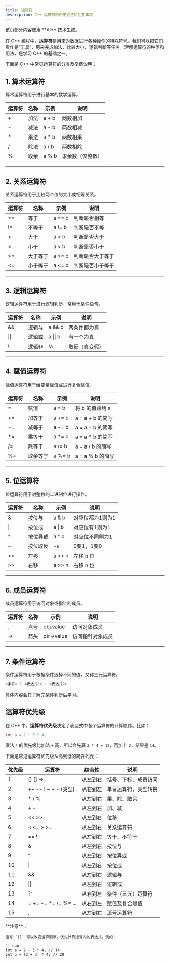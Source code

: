 ```yaml
---
title: 运算符
description: C++ 运算符的使用方法和注意事项
---
```



<p className="flex flex-wrap break-words gap-2 text-sm text-gray-500"><Bot className="size-5" />该页部分内容使用 **AI** 技术生成。</p>

在 C++ 编程中，**运算符**是用来对数据进行各种操作的特殊符号。我们可以把它们看作是“工具”，用来完成加法、比较大小、逻辑判断等任务。理解运算符的种类和用法，是学习 C++ 的基础之一。

下面是 C++ 中常见运算符的分类及举例说明：

## 1. 算术运算符

算术运算符用于进行基本的数学运算。

| 运算符 | 名称   | 示例    | 说明           |
| ------ | ------ | ------- | -------------- |
| +      | 加法   | a + b   | 两数相加       |
| -      | 减法   | a - b   | 两数相减       |
| *      | 乘法   | a * b   | 两数相乘       |
| /      | 除法   | a / b   | 两数相除       |
| %      | 取余   | a % b   | 求余数（仅整数）|

---

## 2. 关系运算符

关系运算符用于比较两个值的大小或相等关系。

| 运算符 | 名称     | 示例      | 说明           |
| ------ | -------- | --------- | -------------- |
| ==     | 等于     | a == b    | 判断是否相等   |
| !=     | 不等于   | a != b    | 判断是否不等   |
| >      | 大于     | a > b     | 判断是否大于   |
| \<     | 小于     | a < b     | 判断是否小于   |
| >=     | 大于等于 | a >= b    | 判断是否大于等于|
| \<=    | 小于等于 | a \<= b    | 判断是否小于等于|

---

## 3. 逻辑运算符

逻辑运算符用于进行逻辑判断，常用于条件语句。

| 运算符 | 名称     | 示例      | 说明           |
| ------ | -------- | --------- | -------------- |
| &&     | 逻辑与   | a && b    | 两条件都为真   |
| \|\|   | 逻辑或   | a \|\| b  | 有一个为真     |
| !      | 逻辑非   | !a        | 取反（真变假） |

---

## 4. 赋值运算符

赋值运算符用于给变量赋值或进行复合赋值。

| 运算符 | 名称     | 示例      | 说明                   |
| ------ | -------- | --------- | ---------------------- |
| =      | 赋值     | a = b     | 将 b 的值赋给 a        |
| +=     | 加等于   | a += b    | a = a + b 的简写       |
| -=     | 减等于   | a -= b    | a = a - b 的简写       |
| *=     | 乘等于   | a *= b    | a = a * b 的简写       |
| /=     | 除等于   | a /= b    | a = a / b 的简写       |
| %=     | 取余等于 | a %= b    | a = a % b 的简写       |

---

## 5. 位运算符

位运算符用于对整数的二进制位进行操作。

| 运算符 | 名称     | 示例      | 说明           |
| ------ | -------- | --------- | -------------- |
| &      | 按位与   | a & b     | 对应位都为1则为1|
| \|     | 按位或   | a \| b    | 对应位有1则为1 |
| ^      | 按位异或 | a ^ b     | 对应位不同则为1|
| ~      | 按位取反 | ~a        | 0变1，1变0     |
| \<\<   | 左移     | a \<\< n  | 左移 n 位      |
| >>     | 右移     | a >> n    | 右移 n 位      |

---

## 6. 成员运算符

成员运算符用于访问对象或指针的成员。

| 运算符 | 名称         | 示例        | 说明                   |
| ------ | ------------ | ----------- | ---------------------- |
| .      | 点号         | obj.value   | 访问对象成员           |
| ->     | 箭头         | ptr->value  | 访问指针对象成员       |

---

## 7. 条件运算符

条件运算符用于根据条件选择不同的值，又称三元运算符。

```cpp
<条件> ? <表达式1> : <表达式2>
```

具体内容会在了解完条件判断后学习。

## 运算符优先级

在 C++ 中，**运算符优先级**决定了表达式中各个运算符的计算顺序。比如：

```cpp
int a = 2 + 3 * 4;
```

乘法 `*` 的优先级比加法 `+` 高，所以会先算 `3 * 4 = 12`，再加上 `2`，结果是 `14`。

下面是常见运算符优先级从高到低的简要列表：

| 优先级 | 运算符                | 结合性     | 说明                   |
| ------ | --------------------- | ---------- | ---------------------- |
| 1      | () [] -> .            | 从左到右   | 括号、下标、成员访问   |
| 2      | ++ -- ! ~ + - (类型)   | 从右到左   | 单目运算符、类型转换   |
| 3      | * / %                 | 从左到右   | 乘、除、取余           |
| 4      | + -                   | 从左到右   | 加、减                 |
| 5      | \<\< \>\>             | 从左到右   | 位移                   |
| 6      | < \<= > \>=           | 从左到右   | 关系运算符             |
| 7      | == !=                 | 从左到右   | 等于、不等于           |
| 8      | &                     | 从左到右   | 按位与                 |
| 9      | ^                     | 从左到右   | 按位异或               |
| 10     | \|                    | 从左到右   | 按位或                 |
| 11     | &&                    | 从左到右   | 逻辑与                 |
| 12     | \|\|                  | 从左到右   | 逻辑或                 |
| 13     | ?:                    | 从右到左   | 条件（三元）运算符     |
| 14     | = += -= *= /= %= ...  | 从右到左   | 赋值及复合赋值         |
| 15     | ,                     | 从左到右   | 逗号运算符             |

<Callout>
    **注意**：

    括号 `()` 可以改变运算顺序，优先计算括号内的表达式。例如：

    ```cpp
    int a = 2 + 3 * 4; // 14
    int b = (2 + 3) * 4; // 20
    ```
</Callout>
